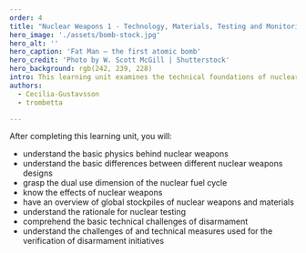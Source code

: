 ```yaml
---
order: 4
title: "Nuclear Weapons 1 - Technology, Materials, Testing and Monitoring"
hero_image: './assets/bomb-stock.jpg'
hero_alt: ''
hero_caption: 'Fat Man – the first atomic bomb'
hero_credit: 'Photo by W. Scott McGill | Shutterstock'
hero_background: rgb(242, 239, 228)
intro: This learning unit examines the technical foundations of nuclear weapons, including fission and fusion processes, weapon designs, and the nuclear fuel cycle. It also explores disarmament challenges, verification methods, and the role of monitoring technologies in ensuring compliance with international non-proliferation agreements.
authors:
  - Cecilia-Gustavsson
  - trombetta

---
```


After completing this learning unit, you will:
- understand the basic physics behind nuclear weapons
- understand the basic differences between different nuclear weapons designs
- grasp the dual use dimension of the nuclear fuel cycle
- know the effects of nuclear weapons
- have an overview of global stockpiles of nuclear weapons and materials
- understand the rationale for nuclear testing
- comprehend the basic technical challenges of disarmament
- understand the challenges of and technical measures used for the verification of disarmament initiatives

